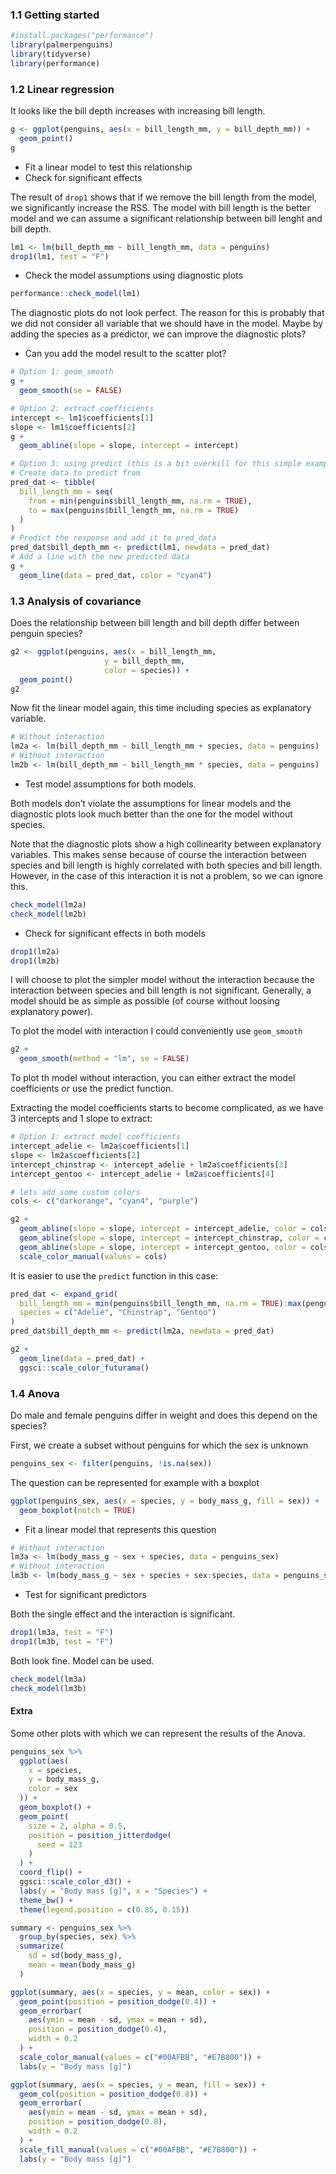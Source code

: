 ### 1.1 Getting started


```r
#install.packages("performance")
library(palmerpenguins)
library(tidyverse)
library(performance)
```

### 1.2 Linear regression

It looks like the bill depth increases with increasing bill length. 

```r
g <- ggplot(penguins, aes(x = bill_length_mm, y = bill_depth_mm)) +
  geom_point()
g
```

- Fit a linear model to test this relationship
- Check for significant effects

The result of `drop1` shows that if we remove the bill length from the model, we significantly increase the RSS. The model with bill length is the better model and we can assume a significant relationship between bill lenght and bill depth.

```r
lm1 <- lm(bill_depth_mm ~ bill_length_mm, data = penguins)
drop1(lm1, test = "F")
```

- Check the model assumptions using diagnostic plots

```r
performance::check_model(lm1)
```

The diagnostic plots do not look perfect. The reason for this is probably that we did not consider all variable that we should have in the model. Maybe by adding the species as a predictor, we can improve the diagnostic plots?

- Can you add the model result to the scatter plot?

```r
# Option 1: geom_smooth
g +
  geom_smooth(se = FALSE)
```

```r
# Option 2: extract coefficients
intercept <- lm1$coefficients[1]
slope <- lm1$coefficients[2]
g +
  geom_abline(slope = slope, intercept = intercept)
```

```r
# Option 3: using predict (this is a bit overkill for this simple example)
# Create data to predict from
pred_dat <- tibble(
  bill_length_mm = seq(
    from = min(penguins$bill_length_mm, na.rm = TRUE),
    to = max(penguins$bill_length_mm, na.rm = TRUE)
  )
)
# Predict the response and add it to pred_data
pred_dat$bill_depth_mm <- predict(lm1, newdata = pred_dat)
# Add a line with the new predicted data
g +
  geom_line(data = pred_dat, color = "cyan4")

```

### 1.3 Analysis of covariance

Does the relationship between bill length and bill depth differ between penguin species?

```r
g2 <- ggplot(penguins, aes(x = bill_length_mm, 
                     y = bill_depth_mm,
                     color = species)) +
  geom_point()
g2
```

Now fit the linear model again, this time including species as explanatory variable.

```r
# Without interaction
lm2a <- lm(bill_depth_mm ~ bill_length_mm + species, data = penguins)
# Without interaction
lm2b <- lm(bill_depth_mm ~ bill_length_mm * species, data = penguins)
```

- Test model assumptions for both models.

Both models don't violate the assumptions for linear models and the diagnostic plots look much better than the one for the model without species.

Note that the diagnostic plots show a high collinearity between explanatory variables. This makes sense because of course the interaction between species and bill length is highly correlated with both species and bill length. However, in the case of this interaction it is not a problem, so we can ignore this.

```r
check_model(lm2a)
check_model(lm2b)
```

- Check for significant effects in both models

```r
drop1(lm2a)
drop1(lm2b)
```

I will choose to plot the simpler model without the interaction because the interaction between species and bill length is not significant. Generally, a model should be as simple as possible (of course without loosing explanatory power).

To plot the model with interaction I could conveniently use `geom_smooth`

```r
g2 +
  geom_smooth(method = "lm", se = FALSE)
```

To plot th model without interaction, you can either extract the model coefficients or use the predict function.

Extracting the model coefficients starts to become complicated, as we have 3 intercepts and 1 slope to extract:

```r
# Option 1: extract model coefficients
intercept_adelie <- lm2a$coefficients[1]
slope <- lm2a$coefficients[2]
intercept_chinstrap <- intercept_adelie + lm2a$coefficients[3]
intercept_gentoo <- intercept_adelie + lm2a$coefficients[4]

# lets add some custom colors
cols <- c("darkorange", "cyan4", "purple")

g2 +
  geom_abline(slope = slope, intercept = intercept_adelie, color = cols[1]) +
  geom_abline(slope = slope, intercept = intercept_chinstrap, color = cols[2]) +
  geom_abline(slope = slope, intercept = intercept_gentoo, color = cols[3]) +
  scale_color_manual(values = cols)
```
It is easier to use the `predict` function in this case:

```r
pred_dat <- expand_grid(
  bill_length_mm = min(penguins$bill_length_mm, na.rm = TRUE):max(penguins$bill_length_mm, na.rm = TRUE),
  species = c("Adelie", "Chinstrap", "Gentoo")
)
pred_dat$bill_depth_mm <- predict(lm2a, newdata = pred_dat)

g2 +
  geom_line(data = pred_dat) +
  ggsci::scale_color_futurama()
```

### 1.4 Anova

Do male and female penguins differ in weight and does this depend on the species?

First, we create a subset without penguins for which the sex is unknown

```r
penguins_sex <- filter(penguins, !is.na(sex))
```

The question can be represented for example with a boxplot

```r
ggplot(penguins_sex, aes(x = species, y = body_mass_g, fill = sex)) +
  geom_boxplot(notch = TRUE)
```

- Fit a linear model that represents this question

```r
# Without interaction
lm3a <- lm(body_mass_g ~ sex + species, data = penguins_sex)
# Without interaction
lm3b <- lm(body_mass_g ~ sex + species + sex:species, data = penguins_sex)
```

- Test for significant predictors

Both the single effect and the interaction is significant.

```r
drop1(lm3a, test = "F")
drop1(lm3b, test = "F")
```
Both look fine. Model can be used.

```r
check_model(lm3a)
check_model(lm3b)
```

#### Extra

Some other plots with which we can represent the results of the Anova.

```r
penguins_sex %>%
  ggplot(aes(
    x = species,
    y = body_mass_g,
    color = sex
  )) +
  geom_boxplot() +
  geom_point(
    size = 2, alpha = 0.5,
    position = position_jitterdodge(
      seed = 123
    )
  ) +
  coord_flip() +
  ggsci::scale_color_d3() +
  labs(y = "Body mass [g]", x = "Species") +
  theme_bw() +
  theme(legend.position = c(0.85, 0.15))
```

```r
summary <- penguins_sex %>%
  group_by(species, sex) %>%
  summarize(
    sd = sd(body_mass_g),
    mean = mean(body_mass_g)
  )

ggplot(summary, aes(x = species, y = mean, color = sex)) +
  geom_point(position = position_dodge(0.4)) +
  geom_errorbar(
    aes(ymin = mean - sd, ymax = mean + sd),
    position = position_dodge(0.4),
    width = 0.2
  ) +
  scale_color_manual(values = c("#00AFBB", "#E7B800")) +
  labs(y = "Body mass [g]")

```

```r
ggplot(summary, aes(x = species, y = mean, fill = sex)) +
  geom_col(position = position_dodge(0.8)) +
  geom_errorbar(
    aes(ymin = mean - sd, ymax = mean + sd),
    position = position_dodge(0.8),
    width = 0.2
  ) +
  scale_fill_manual(values = c("#00AFBB", "#E7B800")) +
  labs(y = "Body mass [g]")
```
